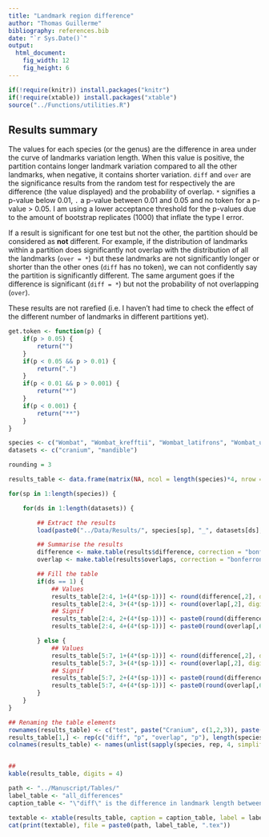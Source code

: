 ```yaml
---
title: "Landmark region difference"
author: "Thomas Guillerme"
bibliography: references.bib
date: "`r Sys.Date()`"
output:
  html_document:
    fig_width: 12
    fig_height: 6
---
```


```r
if(!require(knitr)) install.packages("knitr")
if(!require(xtable)) install.packages("xtable")
source("../Functions/utilities.R")
```

## Results summary


The values for each species (or the genus) are the difference in area under the curve of landmarks variation length.
When this value is positive, the partition contains longer landmark variation compared to all the other landmarks, when negative, it contains shorter variation.
`diff` and `over` are the significance results from the random test for respectively the are difference (the value displayed) and the probability of overlap.
`*` signifies a p-value below 0.01, `.` a p-value between 0.01 and 0.05 and no token for a p-value > 0.05.
I am using a lower acceptance threshold for the p-values due to the amount of bootstrap replicates (1000) that inflate the type I error.

If a result is significant for one test but not the other, the partition should be considered as **not** different.
For example, if the distribution of landmarks within a partition does significantly not overlap with the distribution of all the landmarks (`over = *`) but these landmarks are not significantly longer or shorter than the other ones (`diff` has no token), we can not confidently say the partition is significantly different.
The same argument goes if the difference is significant (`diff = *`) but not the probability of not overlapping (`over`).

These results are not rarefied (i.e. I haven't had time to check the effect of the different number of landmarks in different partitions yet).


```r
get.token <- function(p) {
    if(p > 0.05) {
        return("")
    }
    if(p < 0.05 && p > 0.01) {
        return(".")
    }
    if(p < 0.01 && p > 0.001) {
        return("*")
    }
    if(p < 0.001) {
        return("**")
    }
}

species <- c("Wombat", "Wombat_krefftii", "Wombat_latifrons", "Wombat_ursinus")
datasets <- c("cranium", "mandible")

rounding = 3

results_table <- data.frame(matrix(NA, ncol = length(species)*4, nrow = 6+1))

for(sp in 1:length(species)) {

    for(ds in 1:length(datasets)) {

        ## Extract the results
        load(paste0("../Data/Results/", species[sp], "_", datasets[ds], ".Rda"))

        ## Summarise the results
        difference <- make.table(results$difference, correction = "bonferroni")
        overlap <- make.table(results$overlaps, correction = "bonferroni")

        ## Fill the table
        if(ds == 1) {
            ## Values
            results_table[2:4, 1+(4*(sp-1))] <- round(difference[,2], digits = rounding)
            results_table[2:4, 3+(4*(sp-1))] <- round(overlap[,2], digits = rounding-1)
            ## Signif
            results_table[2:4, 2+(4*(sp-1))] <- paste0(round(difference[,6], digits = rounding),  sapply(difference[,6], get.token)) # Remove the first component of the paste if only tokens needed
            results_table[2:4, 4+(4*(sp-1))] <- paste0(round(overlap[,6], digits = rounding),  sapply(overlap[,6], get.token))

        } else {
            ## Values
            results_table[5:7, 1+(4*(sp-1))] <- round(difference[,2], digits = rounding)
            results_table[5:7, 3+(4*(sp-1))] <- round(overlap[,2], digits = rounding-1)
            ## Signif
            results_table[5:7, 2+(4*(sp-1))] <- paste0(round(difference[,6], digits = rounding),  sapply(difference[,6], get.token))
            results_table[5:7, 4+(4*(sp-1))] <- paste0(round(overlap[,6], digits = rounding),  sapply(overlap[,6], get.token))
        }
    }
}

## Renaming the table elements
rownames(results_table) <- c("test", paste("Cranium", c(1,2,3)), paste("Mandible", c(1,2,3)))
results_table[1,] <- rep(c("diff", "p", "overlap", "p"), length(species))
colnames(results_table) <- names(unlist(sapply(species, rep, 4, simplify = FALSE)))


##
kable(results_table, digits = 4)
```

```r
path <- "../Manuscript/Tables/"
label_table <- "all_differences"
caption_table <- "\"diff\" is the difference in landmark length between the ones from the partition and all the other. \"overlap\" is the probability of overlap between the distribution of the landmark lengths in the partitions and all the other. The p values are adjusted using a Bonferroni-Holm correction. Because of the number of bootstrap pseudo-replicates involved in the test (1000), we lowered our threshold for rejecting H0 to p <= 0.01. Signif. codes: 0 ‘**’ 0.001 ‘*’ 0.01 ‘.’ 0.05 ‘ ’ 1"

textable <- xtable(results_table, caption = caption_table, label = label_table)
cat(print(textable), file = paste0(path, label_table, ".tex"))
```
